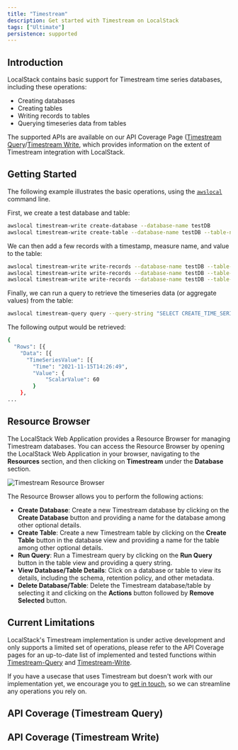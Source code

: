```yaml
---
title: "Timestream"
description: Get started with Timestream on LocalStack
tags: ["Ultimate"]
persistence: supported
---
```



## Introduction

LocalStack contains basic support for Timestream time series databases, including these operations:

* Creating databases
* Creating tables
* Writing records to tables
* Querying timeseries data from tables

The supported APIs are available on our API Coverage Page ([Timestream Query](#api-coverage-timestream-query)/[Timestream Write](#api-coverage-timestream-write), which provides information on the extent of Timestream integration with LocalStack.

## Getting Started

The following example illustrates the basic operations, using the [`awslocal`](https://github.com/localstack/awscli-local) command line.

First, we create a test database and table:

```bash
awslocal timestream-write create-database --database-name testDB
awslocal timestream-write create-table --database-name testDB --table-name testTable
```

We can then add a few records with a timestamp, measure name, and value to the table:

```bash
awslocal timestream-write write-records --database-name testDB --table-name testTable --records '[{"MeasureName":"cpu","MeasureValue":"60","TimeUnit":"SECONDS","Time":"1636986409"}]'
awslocal timestream-write write-records --database-name testDB --table-name testTable --records '[{"MeasureName":"cpu","MeasureValue":"80","TimeUnit":"SECONDS","Time":"1636986412"}]'
awslocal timestream-write write-records --database-name testDB --table-name testTable --records '[{"MeasureName":"cpu","MeasureValue":"70","TimeUnit":"SECONDS","Time":"1636986414"}]'
```

Finally, we can run a query to retrieve the timeseries data (or aggregate values) from the table:

```bash
awslocal timestream-query query --query-string "SELECT CREATE_TIME_SERIES(time, measure_value::double) as cpu FROM testDB.timeStreamTable WHERE measure_name='cpu'"
```

The following output would be retrieved:

```bash
{
  "Rows": [{
    "Data": [{
      "TimeSeriesValue": [{
        "Time": "2021-11-15T14:26:49",
        "Value": {
            "ScalarValue": 60
        }
    },
...
```

## Resource Browser

The LocalStack Web Application provides a Resource Browser for managing Timestream databases.
You can access the Resource Browser by opening the LocalStack Web Application in your browser, navigating to the **Resources** section, and then clicking on **Timestream** under the **Database** section.

![Timestream Resource Browser](/images/aws/timestream-resource-browser.png)

The Resource Browser allows you to perform the following actions:

* **Create Database**: Create a new Timestream database by clicking on the **Create Database** button and providing a name for the database among other optional details.
* **Create Table**: Create a new Timestream table by clicking on the **Create Table** button in the database view and providing a name for the table among other optional details.
* **Run Query**: Run a Timestream query by clicking on the **Run Query** button in the table view and providing a query string.
* **View Database/Table Details**: Click on a database or table to view its details, including the schema, retention policy, and other metadata.
* **Delete Database/Table**: Delete the Timestream database/table by selecting it and clicking on the **Actions** button followed by **Remove Selected** button.

## Current Limitations

LocalStack's Timestream implementation is under active development and only supports a limited set of operations, please refer to the API Coverage pages for an up-to-date list of implemented and tested functions within [Timestream-Query]() and [Timestream-Write]().

If you have a usecase that uses Timestream but doesn't work with our implementation yet, we encourage you to [get in touch](https://localstack.cloud/contact/), so we can streamline any operations you rely on.

## API Coverage (Timestream Query)

<FeatureCoverage service="timestream-query" client:load />

## API Coverage (Timestream Write)

<FeatureCoverage service="timestream-write" client:load />
